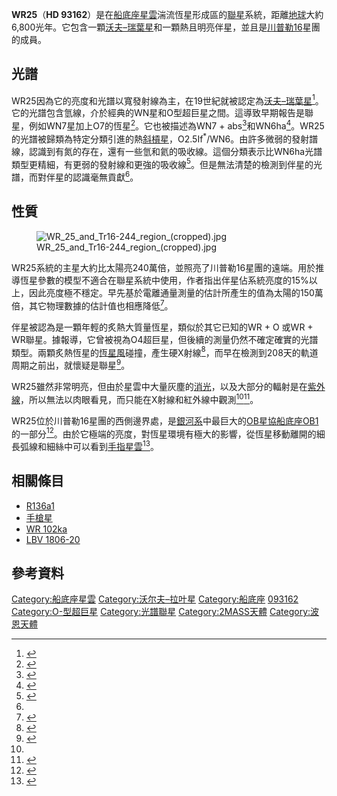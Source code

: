 {{Starbox begin
| name = WR 25
}}
{{Starbox image
 | image=
{{Location mark
|image=Carina Nebula by ESO.jpg|alt=|float=center|width=280
|label=|position=right
|mark=Red circle.svg|mark_width=12|mark_link=WR 25
|x=582|y=740
}}
|caption=Location of WR 25的位置（紅圈）
|credit=[[歐洲南方天文台|ESO]]
}}
{{Starbox observe
| epoch = [[曆元|J2000.0]]
| equinox = [[曆元|J2000.0]]
| constell = [[船底座|船底座]]
| ra = {{RA|10|44|10.337}}<ref name=roeser>{{cite journal |bibcode=1988A&AS...74..449R |title=A new star catalogue of SAO type |journal=Astronomy and Astrophysics Supplement Series |issn=0365-0138 |volume=74 |pages=449 |author1=Roeser |first1=S. |last2=Bastian |first2=U. |date=1988}}</ref>
| dec = {{DEC|-59|43|11.41}}<ref name=roeser/>
| appmag_v = 8.80<ref name=ducati>{{cite journal |bibcode=2002yCat.2237....0D |title=VizieR Online Data Catalog: Catalogue of Stellar Photometry in Johnson's 11-color system |journal=CDS/ADC Collection of Electronic Catalogues |volume=2237 |pages=0 |author1=Ducati |first1=J. R. |date=2002}}</ref>
}}
{{Starbox character
| type = [[沃夫–瑞葉星|沃夫–瑞葉星]]
| class = O2.5If*/WN6 + OB<ref name=gosss>{{cite journal |bibcode=2014ApJS..211...10S |title=The Galactic O-Star Spectroscopic Survey (GOSSS). II. Bright Southern Stars |journal=The Astrophysical Journal Supplement |volume=211 |issue=1 |pages=10 |author1=Sota |first1=A. |last2=Maíz Apellániz |first2=J. |last3=Morrell |first3=N. I. |author-link3=Nidia Morrell |last4=Barbá |first4=R. H. |last5=Walborn |first5=N. R. |last6=Gamen |first6=R. C. |last7=Arias |first7=J. I. |last8=Alfaro |first8=E. J. |year=2014 |doi=10.1088/0067-0049/211/1/10|arxiv = 1312.6222 }}</ref>
}}
{{Starbox astrometry
 | radial_v = −34.6<ref name=gamen/>
 | prop_mo_ra = {{val|-6.813|0.057}}<ref name=dr2/>
 | prop_mo_dec = {{val|2.721|0.055}}<ref name=dr2/>
 | parallax = 0.4763
 | p_error = 0.0329
 | parallax_footnote = <ref name=dr2>{{cite DR2|5350357519345171200}}</ref>
 | dist_ly =
 | dist_pc =
 | absmag_bol =
 | absmag_v = -6.98<ref name=hamann2019/>
}}
{{Starbox orbit
| reference=<ref name=gamen/>
| period_unitless=207.85 days
| eccentricity=0.50
| inclination=
| axis_unitless={{Solar radius|156}}
| k1=44
}}
{{Starbox detail
| component1 = WR
| mass = 98<ref name=hamann2019/>
| radius = 20.24<ref name=hamann2019/>
| luminosity_bolometric  = 2,400,000<ref name=hamann2019/>
| temperature = 50,100<ref name=hamann2019>{{cite arXiv|eprint=1904.04687|last1=Sota|first1=A.|title=The Galactic WN stars revisited. Impact of Gaia distances on fundamental stellar parameters|last2=Maíz Apellániz|first2=J.|last3=Morrell|first3=N. I.|author-link3=Nidia Morrell|last4=Barbá|first4=R. H.|last5=Walborn|first5=N. R.|last6=Gamen|first6=R. C.|last7=Arias|first7=J. I.|last8=Alfaro|first8=E. J.|last9=Oskinova|first9=L. M.|class=astro-ph.SR|year=2019}}</ref>
| age_myr =
}}
{{Starbox catalog
 | names = [[HD星表|HD]] 93162、[[2微米全天巡天|2微米全天巡天]] J10441038-5943111、WR 25、[[XMM-牛頓衛星|XMMU]] J104410.3-594311、[[波恩星表|CD]]−59°3282、[[PPM星表|PPM]] 339385、[[SAO星表|SAO]] 238408、[[川普勒16|川普勒16]] 177、[[導引星表|GSC]] 08626-01989、UBV 9882、Hen 3-478
}}
{{Starbox reference
| Simbad = HD+93162
}}
{{Starbox end}}
'''WR25'''（'''HD 93162'''）是在[[船底座星雲|船底座星雲]]湍流恆星形成區的[[聯星|聯星]]系統，距離[[地球|地球]]大約6,800光年。它包含一顆[[沃夫–瑞葉星|沃夫–瑞葉星]]和一顆熱且明亮伴星，並且是[[川普勒16|川普勒16]]星團的成員。

== 光譜 ==
WR25因為它的亮度和光譜以寬發射線為主，在19世紀就被認定為[[沃夫–瑞葉星|沃夫–瑞葉星]]<ref name=campbell>{{cite journal |bibcode=1894AstAp..13..448C |title=The Wolf-Rayet stars |url=https://archive.org/details/sim_astronomy-and-astro-physics_1894-06_13_7/page/448 |journal=Astronomy and Astro-Physics |volume=13 |pages=448 |author1=Campbell |first1=W. W. |year=1894}}</ref>。它的光譜包含氫線，介於經典的WN星和O型超巨星之間。這導致早期報告是聯星，例如WN7星加上O7的恆星<ref name=smith>{{cite journal |bibcode=1968MNRAS.138..109S |title=A revised spectral classification system and a new catalogue for galactic Wolf-Rayet stars |url=https://archive.org/details/sim_monthly-notices-of-the-royal-astronomical-society_1968_138_1/page/109 |journal=Monthly Notices of the Royal Astronomical Society |volume=138 |pages=109–121 |author1=Smith |first1=Lindsey F. |year=1968 |doi=10.1093/mnras/138.1.109|doi-access=free }}</ref>。它也被描述為WN7 + abs<ref name=crowther1993>{{cite journal |bibcode=1993SSRv...66..271C |title=Tailored analyses of 24 Galactic WN stars |journal=Space Science Reviews |volume=66 |issue=1–4 |pages=271–275 |author1=Crowther |first1=Paul A. |last2=Smith |first2=Linda J. |last3=Hillier |first3=D. John |year=1993 |doi=10.1007/BF00771076}}</ref>和WN6ha<ref>{{cite journal |bibcode=1998A&A...334..845S |title=The relationship between the WR classification and stellar models. II. The WN stars without hydrogen |journal=Astronomy and Astrophysics |volume=334 |pages=845 |author1=Smith |first1=Lindsey F. |last2=Maeder |first2=A. |year=1998}}</ref>。WR25的光譜被歸類為特定分類引進的熱[[沃夫–瑞葉星#斜槓星|斜槓星]]，O2.5If<sup>*</sup>/WN6<sup> </sup>。由許多微弱的發射譜線，認識到有氮的存在，還有一些氫和氦的吸收線。這個分類表示比WN6ha光譜類型更精細，有更弱的發射線和更強的吸收線<ref name=crowther2011>{{cite journal |bibcode=2011MNRAS.416.1311C |arxiv=1105.4757 |title=Spectral classification of O2-3.5 If*/WN5-7 stars |journal=Monthly Notices of the Royal Astronomical Society |volume=416 |issue=2 |pages=1311 |author1=Crowther |first1=Paul A. |last2=Walborn |first2=Nolan R. |year=2011 |doi=10.1111/j.1365-2966.2011.19129.x}}</ref>。但是無法清楚的檢測到伴星的光譜，而對伴星的認識毫無貢獻<ref name=gamen/>。

== 性質 ==
[[File:WR_25_and_Tr16-244_region_(cropped).jpg|thumb]]

WR25系統的主星大約比太陽亮240萬倍，並照亮了川普勒16星團的遠端。用於推導恆星參數的模型不適合在聯星系統中使用，作者指出伴星佔系統亮度的15%以上，因此亮度極不穩定。早先基於電離通量測量的估計所產生的值為太陽的150萬倍，其它物理數據的估計值也相應降低<ref name=crowther>{{Cite journal |doi=10.1046/j.1365-8711.1998.01400.x |title=Quantitative spectroscopy of Wolf--Rayet stars in HD 97950 and R136a -- the cores of giant H II regions |journal=Monthly Notices of the Royal Astronomical Society |volume=296 |issue=3 |pages=622–642 |year=1998 |last1=Crowther |first1=P. A. |last2=Dessart |first2=L. |bibcode=1998MNRAS.296..622C|doi-access=free }}</ref>。

伴星被認為是一顆年輕的炙熱大質量恆星，類似於其它已知的WR + O 或WR + WR聯星。據報導，它曾被視為O4超巨星，但後續的測量仍然不確定確實的光譜類型。兩顆炙熱恆星的[[恆星風|恆星風]]碰撞，產生硬X射線<ref name=pandey>{{Cite journal |doi=10.1088/0004-637X/788/1/84 |title=Phase-Resolvedxmm-Newtonandswiftobservations of Wr 25 |journal=The Astrophysical Journal |volume=788 |issue=1 |pages=84 |year=2014 |last1=Pandey |first1=J. C. |last2=Pandey |first2=S. B. |last3=Karmakar |first3=S. |bibcode=2014ApJ...788...84P |arxiv=1405.7137}}</ref>，而早在檢測到208天的軌道周期之前出，就懷疑是聯星<ref name=gamen>{{Cite journal |doi=10.1051/0004-6361:20065618 |title=The first orbital solution for the massive colliding-wind binary HD 93162 (≡WR 25) |journal=Astronomy and Astrophysics |volume=460 |issue=3 |pages=777–782 |year=2006 |last1=Gamen |first1=R. |last2=Gosset |first2=E. |last3=Morrell |first3=N. |author-link3=Nidia Morrell |last4=Niemela |first4=V. |last5=Sana |first5=H. |last6=Nazé |first6=Y. |last7=Rauw |first7=G. |last8=Barbá |first8=R. |last9=Solivella |first9=G. |bibcode=2006A&A...460..777G |arxiv=astro-ph/0609454}}</ref>。

WR25雖然非常明亮，但由於星雲中大量灰塵的[[消光|消光]]，以及大部分的輻射是在[[紫外線|紫外線]]，所以無法以肉眼看見，而只能在X射線和紅外線中觀測<ref name=pandey/><ref name=sanchawaka>{{Cite journal |doi=10.1086/510184 |title=An X‐Ray and Near‐Infrared Study of Young Stars in the Carina Nebula |journal=The Astrophysical Journal |volume=656 |issue=1 |pages=462–473 |year=2007 |last1=Sanchawala |first1=K. |last2=Chen |first2=W. P. |last3=Lee |first3=H. T. |last4=Chu |first4=Y. H. |last5=Nakajima |first5=Y. |last6=Tamura |first6=M. |last7=Baba |first7=D. |last8=Sato |first8=S. |bibcode=2007ApJ...656..462S|citeseerx=10.1.1.667.3955 }}</ref>。

WR25位於川普勒16星團的西側邊界處，是[[銀河系|銀河系]]中最巨大的[[恆星運動學#星協|OB星協]][[船底座OB1|船底座OB1]]的一部分<ref name=wolk>{{cite journal |bibcode=2011ApJS..194...12W |arxiv=1103.1126 |title=The Chandra Carina Complex Project View of Trumpler 16 |journal=The Astrophysical Journal Supplement |volume=194 |issue=1 |pages=12 |author1=Wolk |first1=Scott J. |last2=Broos |first2=Patrick S. |last3=Getman |first3=Konstantin V. |last4=Feigelson |first4=Eric D. |last5=Preibisch |first5=Thomas |last6=Townsley |first6=Leisa K. |last7=Wang |first7=Junfeng |last8=Stassun |first8=Keivan G. |last9=King |first9=Robert R.|last10=McCaughrean|first10=Mark J. |last11=Moffat |first11=Anthony F. J. |last12=Zinnecker |first12=Hans |year=2011 |doi=10.1088/0067-0049/194/1/12}}</ref>。由於它極端的亮度，對恆星環境有極大的影響，從恆星移動離開的細長弧線和細絲中可以看到[[船底座星雲#鑰匙孔星雲|手指星雲]]<ref name=walborn>{{cite journal |bibcode=2012ASSL..384...25W |title=The Company Eta Carinae Keeps: Stellar and Interstellar Content of the Carina Nebula |journal=Eta Carinae and the Supernova Impostors |volume=384 |pages=25–42 |author1=Walborn |first1=Nolan R. |year=2012 |doi=10.1007/978-1-4614-2275-4_2 |series=Astrophysics and Space Science Library |isbn=978-1-4614-2274-7}}</ref>。

== 相關條目 ==
*[[R136a1|R136a1]]
*[[手槍星|手槍星]]
*[[WR_102ka|WR 102ka]]
*[[LBV_1806-20|LBV 1806-20]]

== 參考資料 ==
{{Reflist}}

{{船底座恆星}}

[[Category:船底座星雲|Category:船底座星雲]]
[[Category:沃尔夫–拉叶星|Category:沃尔夫–拉叶星]]
[[Category:船底座|Category:船底座]]
[[Category:HD和HDE天體|093162]]
[[Category:O-型超巨星|Category:O-型超巨星]]
[[Category:光譜聯星|Category:光譜聯星]]
[[Category:2MASS天體|Category:2MASS天體]]
[[Category:波恩天體|Category:波恩天體]]